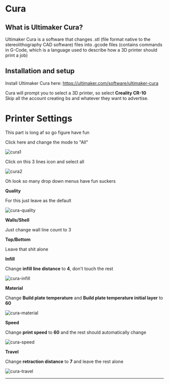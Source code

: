 # Cura



## What is Ultimaker Cura?



Ultimaker Cura is a software that changes .stl (file format native to the stereolithography CAD software) files into .gcode files (contains commands in G-Code, which is a language used to describe how a 3D printer should print a job)



## Installation and setup



Install Ultimaker Cura here: https://ultimaker.com/software/ultimaker-cura



Cura will prompt you to select a 3D printer, so select <b> Creality CR-10 </b>  
Skip all the account creating bs and whatever they want to advertise.  

# Printer Settings

This part is long af so go figure have fun  

Click here and change the mode to "All"

![cura1][]

[cura1]: /img/docs/soccer/cura/step-1.png  

Click on this 3 lines icon and select all

![cura2][]

[cura2]: /img/docs/soccer/cura/step-2.png  

Oh look so many drop down menus have fun suckers  

**Quality**  

For this just leave as the default  

![cura-quality][]

[cura-quality]: /img/docs/soccer/cura/1_Quality.png

**Walls/Shell**  

Just change wall line count to 3  

**Top/Bottom**  

Leave that shit alone  

**Infill**  

Change **infill line distance** to **4**, don't touch the rest  

![cura-infill][]

[cura-infill]: /img/docs/soccer/cura/3_Infill.png

**Material**  

Change **Build plate temperature** and **Build plate temperature initial layer** to **60**  

![cura-material][]

[cura-material]: /img/docs/soccer/cura/4_Material.png  

**Speed**  

Change **print speed** to **60** and the rest should automatically change

![cura-speed][]

[cura-speed]: /img/docs/soccer/cura/5_Speed.png  

**Travel**  

Change **retraction distance** to **7** and leave the rest alone

![cura-travel][]

[cura-travel]: /img/docs/soccer/cura/6_Travel.png  

****



